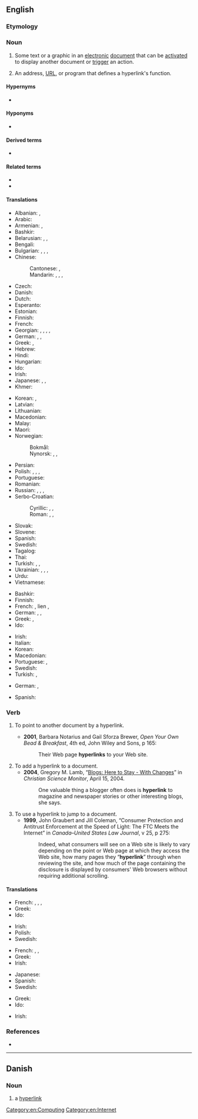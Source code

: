{{also|Hyperlink}}
==English==

===Etymology===
{{prefix|en|hyper|link}}

===Noun===
{{en-noun}}

# Some text or a graphic in an [[electronic]] [[document]] that can be [[activate]]d to display another document or [[trigger]] an action.
#: {{ux|en|Click the '''hyperlink''' to go to the next page.}}
# An address, [[URL]], or program that defines a hyperlink's function.
#: {{ux|en|Copy the '''hyperlink''' and paste it into an email.}}

====Hypernyms====
* {{l|en|link}}

====Hyponyms====
* {{l|en|backlink}}

====Derived terms====
* {{l|en|hyperlinking}}

====Related terms====
* {{l|en|hypertext}}
* {{l|en|linkify}}

====Translations====
{{trans-top|link from one electronic document to another}}
* Albanian: {{t|sq|tejlidhje|f}}, {{t+|sq|lidhje|f}}
* Arabic: {{t|ar|اِرْتِبَاط تَشَعُّبِيّ|m}}
* Armenian: {{t|hy|հիպերհղում}}, {{t+|hy|հղում}}
* Bashkir: {{t|ba|һылтанма|sc=Cyrl}}
* Belarusian: {{t|be|гіперспасы́лка|f}}, {{t|be|лінк|m}}, {{t|be|спасы́лка|f}}
* Bengali: {{t|bn|হাইপারলিংক|tr=haiparlingk}}
* Bulgarian: {{t|bg|хипервръзка|f}}, {{t|bg|хиперлинк|m}}, {{t|bg|линк|m}}, {{t+|bg|връзка|f}}
* Chinese:
*: Cantonese: {{t|yue|超連結}}, {{t|yue|超连结|tr=ciu1 lin4 git3}}
*: Mandarin: {{t+|cmn|超鏈接|sc=Hani}}, {{t+|cmn|超链接|tr=chāoliànjiē|sc=Hani}}, {{t+|cmn|超連結|sc=Hani}}, {{t+|cmn|超连结|tr=chāoliánjié|sc=Hani}}
* Czech: {{t|cs|hyperlink|m}}
* Danish: {{t|da|hyperlink|n}}
* Dutch: {{t+|nl|hyperlink|m}}
* Esperanto: {{t|eo|ligilo}}
* Estonian: {{t|et|hüperlink}}
* Finnish: {{t+|fi|hyperlinkki}}
* French: {{t+|fr|hyperlien|m}}
* Georgian: {{t|ka|ჰიპერბმული}}, {{t|ka|ბმული}}, {{t|ka|ჰიპერლინკი}} {{qualifier|colloquial}}, {{t|ka|ბმული}}, {{t|ka|ლინკი}}
* German: {{t+|de|Hyperlink|m}}, {{t|de|Hypertextlink|m}}, {{t+|de|Querverweis|m}}
* Greek: {{t+|el|υπερσύνδεσμος|m}}, {{t|el|υπερζεύξη|f}}
* Hebrew: {{t+|he|קישור|m|tr=ki'shur|alt=קישור \ קִשּׁוּר}}
* Hindi: {{t|hi|हाइपरलिंक}}
* Hungarian: {{t|hu|hiperhivatkozás}}
* Ido: {{t|io|hiperligilo}}
* Irish: {{t|ga|hipearnasc|m}}
* Japanese: {{t|ja|超連結子|tr=きょうれんけつし, kyōrenketsushi}}, {{t+|ja|ハイパーリンク|tr=haipārinku}}, {{t+|ja|リンク|tr=rinku}}
* Khmer: {{t+|km|តំណភ្ជាប់|tr=tom-nor-phorb|sc=Khmr}}
{{trans-mid}}
* Korean: {{t|ko|하이퍼링크}}, {{t+|ko|링크}}
* Latvian: {{t|lv|hipersaite|f}}
* Lithuanian: {{t|lt|hipersaitas|m}}
* Macedonian: {{t+|mk|хиперврска|f}}
* Malay: {{t|ms|hiperpautan}}
* Maori: {{t|mi|honongaitua }}
* Norwegian:
*: Bokmål: {{t|nb|hyperlenke|m|f}}
*: Nynorsk: {{t|nn|hyperkopling|f}}, {{t|nn|hyperlenke|f}}, {{t|nn|hyperlenkje|f}}
* Persian: {{t+|fa|ابرپیوند|tr=abarpeyvand}}
* Polish: {{t+|pl|link|m}}, {{t+|pl|łącze|n}}, {{t|pl|hiperłącze|n}}, {{t|pl|odnośnik|m}}
* Portuguese: {{t+|pt|hiperlink|m}}
* Romanian: {{t|ro|hiperlink|n}}
* Russian: {{t+|ru|гиперссы́лка|f}}, {{t|ru|гиперли́нк|m}}, {{t+|ru|линк|m}}, {{t+|ru|ссы́лка|f}}
* Serbo-Croatian:
*: Cyrillic: {{t|sh|хипервеза|f}}, {{t|sh|повезница|f}}, {{t|sh|хиперлинк|m}}
*: Roman: {{t+|sh|hiperveza|f}}, {{t+|sh|poveznica|f}}, {{t|sh|hiperlink|m}}
* Slovak: {{t|sk|hyperlink|m}}
* Slovene: {{t|sl|hiperpovezava|f}}
* Spanish: {{t+|es|hiperenlace|m}}
* Swedish: {{t+|sv|hyperlänk|c}}
* Tagalog: {{t|tl|kawingan}}
* Thai: {{t|th|ไฮเปอร์ลิงก์}}
* Turkish: {{t|tr|hiper bağ}}, {{t|tr|üst bağ}}, {{t|tr|hyperlink}}
* Ukrainian: {{t|uk|гіперпосила́ння|n}}, {{t|uk|гіперлі́нк|m}}, {{t+|uk|лінк|m}}, {{t+|uk|посила́ння|n}}
* Urdu: {{t|ur|ہائپرلنکس|tr=hāiparliṅk}}
* Vietnamese: {{t|vi|siêu liên kết}}
{{trans-bottom}}

{{trans-top|area on a Web page}}
* Bashkir: {{t|ba|һылтанма|sc=Cyrl}}
* Finnish: {{t+|fi|hyperlinkki}}
* French: {{t+|fr|lien|m}}, lien {{t+|fr|hypertexte}}, {{t+|fr|hyperlien|m}}
* German: {{t+|de|Hyperlink|m}}, {{t|de|Hypertextlink|m}}, {{t+|de|Querverweis|m}}
* Greek: {{t+|el|υπερσύνδεσμος|m}}, {{t|el|υπερζεύξη|f}}
* Ido: {{t|io|hiperligilo}}
{{trans-mid}}
* Irish: {{t|ga|hipearnasc|m}}
* Italian: {{t|it|collegamento ipertestuale}}
* Korean: {{t|ko|하이퍼링크}}
* Macedonian: {{t+|mk|хиперврска|f}}
* Portuguese: {{t+|pt|hiperligação|f}}, {{t+|pt|hiperlink|m}}
* Swedish: {{t+|sv|hyperlänk|c}}
* Turkish: {{t|tr|hiper bağ}}, {{t|tr|üst bağ}}
{{trans-bottom}}

{{checktrans-top}}
* German: {{t-check|de|Hypertext-Link|m}}, {{t+check|de|Hyperlink|m}}
{{trans-mid}}
* Spanish: {{t+check|es|hipervínculo|m}}
{{trans-bottom}}

===Verb===
{{en-verb}}

# {{lb|en|of a hypertext document}} To point to another document by a hyperlink.
#* '''2001''', Barbara Notarius and Gail Sforza Brewer, ''Open Your Own Bead & Breakfast'', 4th ed, John Wiley and Sons, p 165:
#*: Their Web page '''hyperlinks''' to your Web site.
# To add a hyperlink to a document.
#* '''2004''', Gregory M. Lamb, “[http://www.csmonitor.com/2004/0415/p14s02-stin.html Blogs: Here to Stay - With Changes]” in ''Christian Science Monitor'', April 15, 2004.
#*: One valuable thing a blogger often does is '''hyperlink''' to magazine and newspaper stories or other interesting blogs, she says.
# To use a hyperlink to jump to a document.
#* '''1999''', John Graubert and Jill Coleman, “Consumer Protection and Antitrust Enforcement at the Speed of Light: The FTC Meets the Internet” in ''Canada–United States Law Journal'', v 25, p 275:
#*: Indeed, what consumers will see on a Web site is likely to vary depending on the point or Web page at which they access the Web site, how many pages they “'''hyperlink'''” through when reviewing the site, and how much of the page containing the disclosure is displayed by consumers' Web browsers without requiring additional scrolling.

====Translations====
{{trans-top|to point to another document by a hyperlink}}
* French: {{t+check|fr|lier|alt=être lié (à)}}, {{t+check|fr|pointer|alt=pointer (sur)}}, {{t-check|fr|[[contenir]] [[un]] [[lien]] ([[vers]])|m}}, {{t+check|fr|hyperlier|alt=être hyperlié (à)}}<!-- not sure how to hyperlink this... -->
* Greek: {{t|el|υπερσυνδέω}}
* Ido: {{t|io|hiperligar}}
{{trans-mid}}
* Irish: {{t|ga|hipearnasc}}
* Polish: {{t|pl|linkować}}
* Swedish: {{t+|sv|länka}}
{{trans-bottom}}

{{trans-top|to add a hyperlink to a document}}
* French: {{t+check|fr|lier|alt=lier (à)}}, {{t-check|fr|[[ajouter]] [[un]] [[lien]] ([[vers]])}}, {{t+check|fr|hyperlier|alt=hyperlier (à)}}<!-- not sure how to hyperlink this... -->
* Greek: {{t|el|υπερσυνδέω}}
* Irish: {{t|ga|hipearnasc}}
{{trans-mid}}
* Japanese: {{t+|ja|ハイパーリンク|tr=haipārinku}}
* Spanish: {{t|es|hipervincular}}
* Swedish: {{t+|sv|länka}}
{{trans-bottom}}

{{trans-top|to use a hyperlink to jump to a document}}
* Greek: {{t|el|υπερσυνδέομαι}}
* Ido: {{t|io|hiperligilar}}
{{trans-mid}}
* Irish: {{t|ga|hipearnasc}}
{{trans-bottom}}

===References===
* {{pedia}}

[[Category:en:Computing]]
[[Category:en:Internet]]

----

==Danish==
{{wikipedia|lang=da}}

===Noun===
{{head|da|noun|g=n|definite singular|hyperlinket|indefinite plural|hyperlinks|or|hyperlink|definite plural|hyperlinkene}}

# {{lb|da|computing|Internet}} a [[hyperlink#English|hyperlink]]